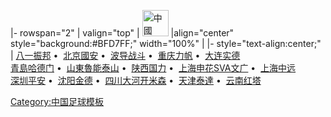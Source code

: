 <noinclude>{{fb start}}</noinclude>
{{fb inner start}}
|- rowspan="2"
| valign="top" | [[File:Flag of the People's Republic of China.svg|42px|中國]] 
|align="center" style="background:#BFD7FF;" width="100%" | {{Tnavbar-header|'''[[2002年中國足球甲A聯賽|2002年]][[中國足球甲A聯賽]]'''|甲A2002}}
{{fb inner end}}
{{fb inner start}} 
|- style="text-align:center;"
|
[[八一足球俱樂部|八一振邦]]&nbsp;•&nbsp;
[[北京國安足球俱樂部|北京國安]]&nbsp;•&nbsp;
[[辽宁足球俱乐部|波导战斗]]&nbsp;•&nbsp;
[[重庆力帆足球俱樂部|重庆力帆]]&nbsp;•&nbsp;
[[大连实德足球俱乐部|大连实德]]
<br>
[[青島中能足球俱樂部|青島哈德门]]&nbsp;•&nbsp;
[[山東魯能泰山足球俱樂部|山東魯能泰山]]&nbsp;•&nbsp;
[[陕西国力足球俱樂部|陕西国力]]&nbsp;•&nbsp;
[[上海申花足球俱樂部|上海申花SVA文广]]&nbsp;•&nbsp;
[[陕西宝荣浐灞足球俱乐部|上海中远]]
<br>
[[深圳足球俱樂部|深圳平安]]&nbsp;•&nbsp;
[[长沙金德足球俱樂部|沈阳金德]]&nbsp;•&nbsp;
[[四川冠城足球俱乐部|四川大河开米森]]&nbsp;•&nbsp;
[[天津泰達足球俱樂部|天津泰達]]&nbsp;•&nbsp;
[[云南红塔足球俱樂部|云南红塔]]
{{fb inner end}}<noinclude>
{{fb end}}
{{using fb}}
</noinclude>
<noinclude>[[Category:中国足球模板]]</noinclude>